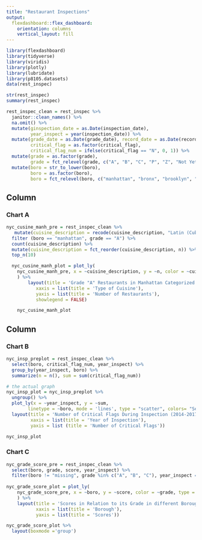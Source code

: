 ```yaml
---
title: "Restaurant Inspections"
output: 
  flexdashboard::flex_dashboard:
    orientation: columns
    vertical_layout: fill
---
```


```r
library(flexdashboard)
library(tidyverse)
library(viridis)
library(plotly)
library(lubridate)
library(p8105.datasets)
data(rest_inspec)
```

```r
str(rest_inspec)
summary(rest_inspec)
```

```r
rest_inspec_clean = rest_inspec %>%
  janitor::clean_names() %>%
  na.omit() %>%
  mutate(ginspection_date = as.Date(inspection_date),
         year_inspect = year(inspection_date)) %>%
  mutate(grade_date = as.Date(grade_date), record_date = as.Date(record_date),
         critical_flag = as.factor(critical_flag), 
         critical_flag_num = ifelse(critical_flag == "N", 0, 1)) %>%
  mutate(grade = as.factor(grade),
         grade = fct_relevel(grade, c("A", "B", "C", "P", "Z", "Not Yet Graded"))) %>% 
  mutate(boro = str_to_lower(boro),
         boro = as.factor(boro),
         boro = fct_relevel(boro, c("manhattan", "bronx", "brooklyn", "queens", "staten island")))
```


Column {data-width=650}
-----------------------------------------------------------------------

### Chart A

```r
nyc_cusine_manh_pre = rest_inspec_clean %>% 
   mutate(cuisine_description = recode(cuisine_description, "Latin (Cuban, Dominican, Puerto Rican, South & Central American)" = "Latin")) %>%
  filter (boro == "manhattan", grade == "A") %>% 
  count(cuisine_description) %>% 
  mutate(cuisine_description = fct_reorder(cuisine_description, n)) %>% 
  top_n(10)

  nyc_cusine_manh_plot = plot_ly(
    nyc_cusine_manh_pre, x = ~cuisine_description, y = ~n, color = ~cuisine_description, type = "bar", colors = "Set1"
    ) %>% 
        layout(title = 'Grade "A" Restaurants in Manhattan Categorized by Cuisine Types',
           xaxis = list(title = 'Type of Cuisine'),
           yaxis = list(title = 'Number of Restaurants'), 
           showlegend = FALSE)

    nyc_cusine_manh_plot
```

Column {data-width=350}
-----------------------------------------------------------------------

### Chart B

```r

nyc_insp_preplot = rest_inspec_clean %>%
  select(boro, critical_flag_num, year_inspect) %>%
  group_by(year_inspect, boro) %>%
  summarize(n = n(), sum = sum(critical_flag_num))

# the actual graph
nyc_insp_plot = nyc_insp_preplot %>%
  ungroup() %>%
  plot_ly(x = ~year_inspect, y = ~sum, 
        linetype = ~boro, mode = 'lines', type = "scatter", colors= "Set3") %>%
  layout(title = 'Number of Critical Flags During Inspection (2014-2017)',
         xaxis = list(title = 'Year of Inspection'),
         yaxis = list (title = 'Number of Critical Flags'))

nyc_insp_plot 
```

### Chart C

```r
nyc_grade_score_pre = rest_inspec_clean %>% 
  select(boro, grade, score, year_inspect) %>% 
  filter(boro != "missing", grade %in% c("A", "B", "C"), year_inspect == "2017")
  
nyc_grade_score_plot = plot_ly(
    nyc_grade_score_pre, x = ~boro, y = ~score, color = ~grade, type = "box", colors = "Set2"
    ) %>% 
    layout(title = 'Scores in Relation to its Grade in different Boroughs of NYC',
           xaxis = list(title = 'Borough'),
           yaxis = list(title = 'Scores'))

nyc_grade_score_plot %>% 
  layout(boxmode ='group')
```

